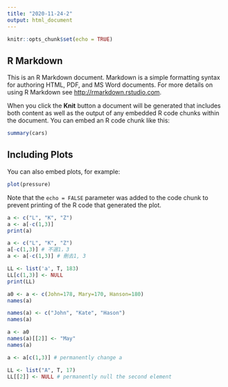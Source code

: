 ```yaml
---
title: "2020-11-24-2"
output: html_document
---
```


```r
knitr::opts_chunk$set(echo = TRUE)
```

## R Markdown

This is an R Markdown document. Markdown is a simple formatting syntax for authoring HTML, PDF, and MS Word documents. For more details on using R Markdown see <http://rmarkdown.rstudio.com>.

When you click the **Knit** button a document will be generated that includes both content as well as the output of any embedded R code chunks within the document. You can embed an R code chunk like this:

```r
summary(cars)
```

## Including Plots

You can also embed plots, for example:

```r
plot(pressure)
```

Note that the `echo = FALSE` parameter was added to the code chunk to prevent printing of the R code that generated the plot.
```r
a <- c("L", "K", "Z")
a <- a[-c(1,3)]
print(a)
```
```r
a <- c("L", "K", "Z")
a[-c(1,3)] # 不選1，3 
a <- a[-c(1,3)] # 刪去1, 3
```
```r
LL <- list('a', T, 183)
LL[c(1,3)] <- NULL 
print(LL) 
```
```r
a0 <- a <- c(John=178, Mary=170, Hanson=180)
names(a)

names(a) <- c("John", "Kate", "Hason")
names(a)

a <- a0
names(a)[[2]] <- "May"
names(a)
```
```r
a <- a[c(1,3)] # permanently change a

LL <- list("A", T, 17)
LL[[2]] <- NULL # permanently null the second element
```











































